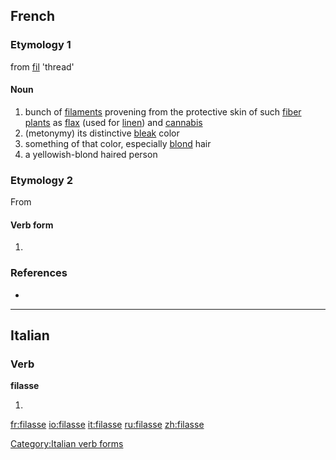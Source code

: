 ==French==

===Etymology 1===
from [[fil]] 'thread'

====Noun====
{{fr-noun|f}}

# bunch of [[filament]]s provening from the protective skin of such [[fiber plant]]s as [[flax]] (used for [[linen]]) and [[cannabis]]
# (metonymy) its distinctive [[bleak]] color
# something of that color, especially [[blond]] hair
# a yellowish-blond haired person

===Etymology 2===
From {{l|fr|filer}}

{{rfc|fr}}

====Verb form====
{{fr-verb-form}}

# {{conjugation of|filer||1|s|imperf|sub|lang=fr}}

===References===
* {{R:NPLarousse}}

----

==Italian==

===Verb===
'''filasse'''

# {{form of|[[third-person|Third-person]] [[singular]] [[imperfect subjunctive]]|filare|lang=Italian}}

[[Category:Italian verb forms]]

[[fr:filasse]]
[[io:filasse]]
[[it:filasse]]
[[ru:filasse]]
[[zh:filasse]]